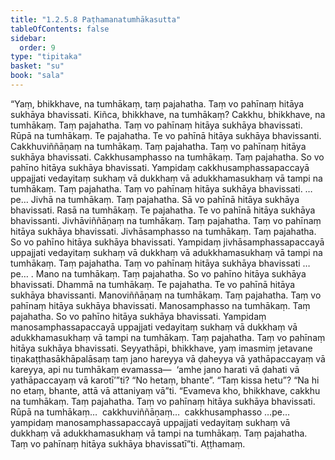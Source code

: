 ```yaml
---
title: "1.2.5.8 Paṭhamanatumhākasutta"
tableOfContents: false
sidebar:
  order: 9
type: "tipitaka"
basket: "su"
book: "sala"
---
```



<DynamicBreadcrumb />

<Division number="101" book="sala" bookNo="13" page="302">

<Paragraph number="527" book="sala">
“Yaṃ, bhikkhave, na tumhākaṃ, taṃ pajahatha. Taṃ vo pahīnaṃ hitāya sukhāya bhavissati. Kiñca, bhikkhave, na tumhākaṃ? Cakkhu, bhikkhave, na tumhākaṃ. Taṃ pajahatha. Taṃ vo pahīnaṃ hitāya sukhāya bhavissati. Rūpā na tumhākaṃ. Te pajahatha. Te vo pahīnā hitāya sukhāya bhavissanti. Cakkhuviññāṇaṃ na tumhākaṃ. Taṃ pajahatha. Taṃ vo pahīnaṃ hitāya sukhāya bhavissati. Cakkhusamphasso na tumhākaṃ. Taṃ pajahatha. So vo pahīno hitāya sukhāya bhavissati. Yampidaṃ cakkhusamphassapaccayā uppajjati vedayitaṃ sukhaṃ vā dukkhaṃ vā adukkhamasukhaṃ vā tampi na tumhākaṃ. Taṃ pajahatha. Taṃ vo pahīnaṃ hitāya sukhāya bhavissati. …pe…
</Paragraph>

<Paragraph number="528" book="sala">
Jivhā na tumhākaṃ. Taṃ pajahatha. Sā vo pahīnā hitāya sukhāya bhavissati. Rasā na tumhākaṃ. Te pajahatha. Te vo pahīnā hitāya sukhāya bhavissanti. Jivhāviññāṇaṃ na tumhākaṃ. Taṃ pajahatha. Taṃ vo pahīnaṃ hitāya sukhāya bhavissati. Jivhāsamphasso na tumhākaṃ. Taṃ pajahatha. So vo pahīno hitāya sukhāya bhavissati. Yampidaṃ jivhāsamphassapaccayā uppajjati vedayitaṃ sukhaṃ vā dukkhaṃ vā adukkhamasukhaṃ vā tampi na tumhākaṃ. Taṃ pajahatha. Taṃ vo pahīnaṃ hitāya sukhāya bhavissati …pe… .
</Paragraph>

<Paragraph number="529" book="sala">
Mano na tumhākaṃ. Taṃ pajahatha. So vo pahīno hitāya sukhāya bhavissati. Dhammā na tumhākaṃ. Te pajahatha. Te vo pahīnā hitāya sukhāya bhavissanti. Manoviññāṇaṃ na tumhākaṃ. Taṃ pajahatha. Taṃ vo pahīnaṃ hitāya sukhāya bhavissati. Manosamphasso na tumhākaṃ. Taṃ pajahatha. So vo pahīno hitāya sukhāya bhavissati. Yampidaṃ manosamphassapaccayā uppajjati vedayitaṃ sukhaṃ vā dukkhaṃ vā adukkhamasukhaṃ vā tampi na tumhākaṃ. Taṃ pajahatha. Taṃ vo pahīnaṃ hitāya sukhāya bhavissati.
</Paragraph>

<Paragraph number="530" book="sala">
Seyyathāpi, bhikkhave, yaṃ imasmiṃ jetavane tiṇakaṭṭhasākhāpalāsaṃ taṃ jano hareyya vā ḍaheyya vā yathāpaccayaṃ vā kareyya, api nu tumhākaṃ evamassa—  ‘amhe jano harati vā ḍahati vā yathāpaccayaṃ vā karotī’”ti?
</Paragraph>

<Paragraph number="531" book="sala">
“No hetaṃ, bhante”.
</Paragraph>

<Paragraph number="532" book="sala">
“Taṃ kissa hetu”?
</Paragraph>

<Paragraph number="533" book="sala">
“Na hi no etaṃ, bhante, attā vā attaniyaṃ vā”ti.
</Paragraph>

<Paragraph number="534" book="sala">
“Evameva kho, bhikkhave, cakkhu na tumhākaṃ. Taṃ pajahatha. Taṃ vo pahīnaṃ hitāya sukhāya bhavissati. Rūpā na tumhākaṃ…  cakkhuviññāṇaṃ…  cakkhusamphasso …pe…  yampidaṃ manosamphassapaccayā uppajjati vedayitaṃ sukhaṃ vā dukkhaṃ vā adukkhamasukhaṃ vā tampi na tumhākaṃ. Taṃ pajahatha. Taṃ vo pahīnaṃ hitāya sukhāya bhavissatī”ti.

</Paragraph>
</Division>

<Paragraph number="535" type="center" book="sala">
Aṭṭhamaṃ.
</Paragraph>